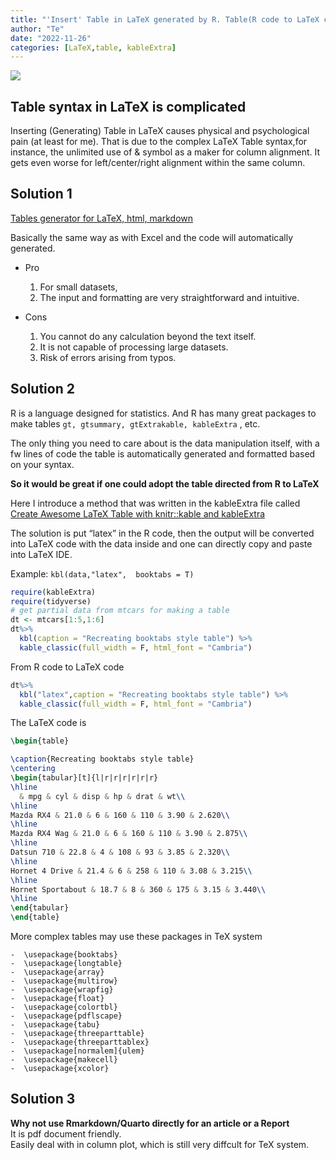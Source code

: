 ```yaml
---
title: "'Insert' Table in LaTeX generated by R. Table(R code to LaTeX code)"
author: "Te"
date: "2022-11-26"
categories: [LaTeX,table, kableExtra]
---
```


![](kableplot.png)

## Table syntax in LaTeX is complicated

Inserting (Generating) Table in LaTeX causes physical and psychological pain (at least for me). That is due to the complex LaTeX Table syntax,for instance, the unlimited use of & symbol as a maker for column alignment. It gets even worse for left/center/right alignment within the same column.

## Solution 1

[Tables generator for LaTeX, html, markdown](https://www.tablesgenerator.com/#)

Basically the same way as with Excel and the code will automatically generated.

-   Pro

    1.  For small datasets,
    2.  The input and formatting are very straightforward and intuitive.

-   Cons
    
    1.  You cannot do any calculation beyond the text itself.
    2.  It is not capable of processing large datasets.
    3.  Risk of errors arising from typos.

## Solution 2

R is a language designed for statistics. And R has many great packages to make tables `gt, gtsummary, gtExtrakable, kableExtra` , etc.

The only thing you need to care about is the data manipulation itself, with a fw lines of code the table is automatically generated and formatted based on your syntax.

**So it would be great if one could adopt the table directed from R to LaTeX**

Here I introduce a method that was written in the kableExtra file called [Create Awesome LaTeX Table with knitr::kable and kableExtra](https://haozhu233.github.io/kableExtra/awesome_table_in_pdf.pdf)

The solution is put "latex" in the R code, then the output will be converted into LaTeX code with the data inside and one can directly copy and paste into LaTeX IDE.

Example: `kbl(data,"latex",  booktabs = T)`

```r
require(kableExtra)
require(tidyverse)
# get partial data from mtcars for making a table
dt <- mtcars[1:5,1:6]
dt%>%
  kbl(caption = "Recreating booktabs style table") %>%
  kable_classic(full_width = F, html_font = "Cambria")
```

From R code to LaTeX code 

``` r
dt%>%
  kbl("latex",caption = "Recreating booktabs style table") %>%
  kable_classic(full_width = F, html_font = "Cambria")
```

The LaTeX code is

``` tex
\begin{table}

\caption{Recreating booktabs style table}
\centering
\begin{tabular}[t]{l|r|r|r|r|r|r}
\hline
  & mpg & cyl & disp & hp & drat & wt\\
\hline
Mazda RX4 & 21.0 & 6 & 160 & 110 & 3.90 & 2.620\\
\hline
Mazda RX4 Wag & 21.0 & 6 & 160 & 110 & 3.90 & 2.875\\
\hline
Datsun 710 & 22.8 & 4 & 108 & 93 & 3.85 & 2.320\\
\hline
Hornet 4 Drive & 21.4 & 6 & 258 & 110 & 3.08 & 3.215\\
\hline
Hornet Sportabout & 18.7 & 8 & 360 & 175 & 3.15 & 3.440\\
\hline
\end{tabular}
\end{table}
```

More complex tables may use these packages in TeX system

    -  \usepackage{booktabs}
    -  \usepackage{longtable}
    -  \usepackage{array}
    -  \usepackage{multirow}
    -  \usepackage{wrapfig}
    -  \usepackage{float}
    -  \usepackage{colortbl}
    -  \usepackage{pdflscape}
    -  \usepackage{tabu}
    -  \usepackage{threeparttable}
    -  \usepackage{threeparttablex}
    -  \usepackage[normalem]{ulem}
    -  \usepackage{makecell}
    -  \usepackage{xcolor}

## Solution 3

**Why not use Rmarkdown/Quarto directly for an article or a Report** <br>
It is pdf document friendly.<br> 
Easily deal with in column plot, which is still very diffcult for TeX system.
